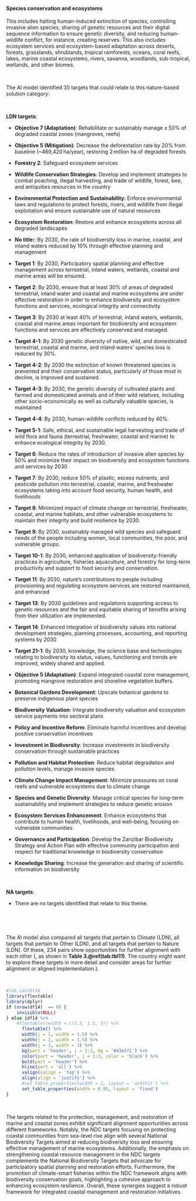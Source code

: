#### Species conservation and ecosystems

::: {custom-style='Citation'}
This includes halting human-induced extinction of species, controlling invasive alien species, sharing of genetic resources and their digital sequence information to ensure genetic diversity, and reducing human-wildlife conflict, for instance, creating reserves. This also includes ecosystem services and ecosystem-based adaptation across deserts, forests, grasslands, shrublands, tropical rainforests, oceans, coral reefs, lakes, marine coastal ecosystems, rivers, savanna, woodlands, sub-tropical, wetlands, and other biomes.
:::

<br>

::: {custom-style='Text'}
The AI model identified 35 targets that could relate to this nature-based solution category:
:::

<br>


**LDN targets**:

-   **Objective 7 (Adaptation)**: Rehabilitate or sustainably manage ≥ 50% of degraded coastal zones (mangroves, reefs)

-   **Objective 5 (Mitigation)**: Decrease the deforestation rate by 20% from baseline (~469,420 ha/year), restoring 2 million ha of degraded forests

-   **Forestry 2**: Safeguard ecosystem services

-   **Wildlife Conservation Strategies**: Develop and implement strategies to combat poaching, illegal harvesting, and trade of wildlife, forest, bee, and antiquities resources in the country

-   **Environmental Protection and Sustainability**: Enforce environmental laws and regulations to protect forests, rivers, and wildlife from illegal exploitation and ensure sustainable use of natural resources

-   **Ecosystem Restoration**: Restore and enhance ecosystems across all degraded landscapes

-   **No title:**: By 2030, the rate of biodiversity loss in marine, coastal, and inland waters reduced by 10% through effective planning and management

-   **Target 1**: By 2030, Participatory spatial planning and effective management across terrestrial, inland waters, wetlands, coastal and marine areas will be ensured.

-   **Target 2**: By 2030, ensure that at least 30% of areas of degraded terrestrial, inland water and coastal and marine ecosystems are under effective restoration in order to enhance biodiversity and ecosystem functions and services, ecological integrity and connectivity

-   **Target 3**: By 2030 at least 40% of terrestrial, inland waters, wetlands, coastal and marine areas important for biodiversity and ecosystem functions and services are effectively conserved and managed.

-   **Target 4-1**: By 2030 genetic diversity of native, wild, and domesticated terrestrial, coastal and marine, and inland waters’ species loss is reduced by 30%.

-   **Target 4-2**: By 2030 the extinction of known threatened species is prevented and their conservation status, particularly of those most in decline, is improved and sustained.

-   **Target 4-3**: By 2030, the genetic diversity of cultivated plants and farmed and domesticated animals and of their wild relatives, including other socio-economically as well as culturally valuable species, is maintained

-   **Target 4-4**: By 2030, human-wildlife conflicts reduced by 40%.

-   **Target 5-1**: Safe, ethical, and sustainable legal harvesting and trade of wild flora and fauna (terrestrial, freshwater, coastal and marine) to enhance ecological integrity by 2030.

-   **Target 6**: Reduce the rates of introduction of invasive alien species by 50% and minimize their impact on biodiversity and ecosystem functions and services by 2030

-   **Target 7**: By 2030, reduce 50% of plastic, excess nutrients, and pesticide pollution into terrestrial, coastal, marine, and freshwater ecosystems taking into account food security, human health, and livelihoods

-   **Target 8**: Minimized impact of climate change on terrestrial, freshwater, coastal, and marine habitats, and other vulnerable ecosystems to maintain their integrity and build resilience by 2030.

-   **Target 9**: By 2030, sustainably managed wild species and safeguard needs of the people including women, local communities, the poor, and vulnerable groups.

-   **Target 10-1**: By 2030, enhanced application of biodiversity-friendly practices in agriculture, fisheries aquaculture, and forestry for long-term productivity and support to food security and conservation.

-   **Target 11**: By 2030, nature's contributions to people including provisioning and regulating ecosystem services are restored maintained, and enhanced

-   **Target 13**: By 2030 guidelines and regulations supporting access to genetic resources and the fair and equitable sharing of benefits arising from their utilization are implemented.

-   **Target 14**: Enhanced integration of biodiversity values into national development strategies, planning processes, accounting, and reporting systems by 2030

-   **Target 21-1**: By 2030, knowledge, the science base and technologies relating to biodiversity its status, values, functioning and trends are improved, widely shared and applied.

-   **Objective 5 (Adaptation)**: Expand integrated coastal zone management, promoting mangrove restoration and shoreline vegetation buffers.

-   **Botanical Gardens Development**: Upscale botanical gardens to preserve indigenous plant species

-   **Biodiversity Valuation**: Integrate biodiversity valuation and ecosystem service payments into sectoral plans

-   **Policy and Incentive Reform**: Eliminate harmful incentives and develop positive conservation incentives

-   **Investment in Biodiversity**: Increase investments in biodiversity conservation through sustainable practices

-   **Pollution and Habitat Protection**: Reduce habitat degradation and pollution levels, manage invasive species

-   **Climate Change Impact Management**: Minimize pressures on coral reefs and vulnerable ecosystems due to climate change

-   **Species and Genetic Diversity**: Manage critical species for long-term sustainability and implement strategies to reduce genetic erosion

-   **Ecosystem Services Enhancement**: Enhance ecosystems that contribute to human health, livelihoods, and well-being, focusing on vulnerable communities

-   **Governance and Participation**: Develop the Zanzibar Biodiversity Strategy and Action Plan with effective community participation and respect for traditional knowledge in biodiversity conservation

-   **Knowledge Sharing**: Increase the generation and sharing of scientific information on biodiversity



​



**NA targets**:

-   There are no targets identified that relate to this theme.



​




<br>

::: {custom-style='Text'}
The AI model also compared all targets that pertain to Climate (LDN), all targets that pertain to Other (LDN), and all targets that pertain to Nature (LDN). Of these, 234 pairs show opportunities for further alignment with each other (, as shown in **Table 3.\@ref(tab:tbl11)**. The country might want to explore these targets in more detail and consider areas for further alignment or aligned implementation.).
:::

<br>

```r
#tab.id=tbl16
library(flextable)
library(dplyr)
if (nrow(df14)  == 0) {
    invisible(NULL)
} else {df14 %>% 
    #flextable(cwidth = c(1.5, 1.5, 3)) %>% 
      flextable() %>% 
      width(j = 1, width = 1.5) %>% 
      width(j = 2, width = 1.5) %>% 
      width(j = 3, width = 3) %>% 
      bg(part = 'header', j = 1:3, bg = '#d3e1f1') %>% 
      color(part = 'header', j = 1:3, color = 'black') %>% 
      bold(part = 'header') %>% 
      hline(part = 'all') %>% 
      valign(valign = 'top') %>% 
      align(align = 'justify') %>%  
      #set_table_properties(width = 1, layout = 'autofit') %>% 
      set_table_properties(width = 0.95, layout = 'fixed')
}
```

<br>

::: {custom-style='summ'}
The targets related to the protection, management, and restoration of marine and coastal zones exhibit significant alignment opportunities across different frameworks. Notably, the NDC targets focusing on protecting coastal communities from sea-level rise align with several National Biodiversity Targets aimed at reducing biodiversity loss and ensuring effective management of marine ecosystems. Additionally, the emphasis on strengthening coastal resource management in the NDC targets complements the National Biodiversity Targets that advocate for participatory spatial planning and restoration efforts. Furthermore, the promotion of climate-smart fisheries within the NDC framework aligns with biodiversity conservation goals, highlighting a cohesive approach to enhancing ecosystem resilience. Overall, these synergies suggest a robust framework for integrated coastal management and restoration initiatives.
:::

<br>

